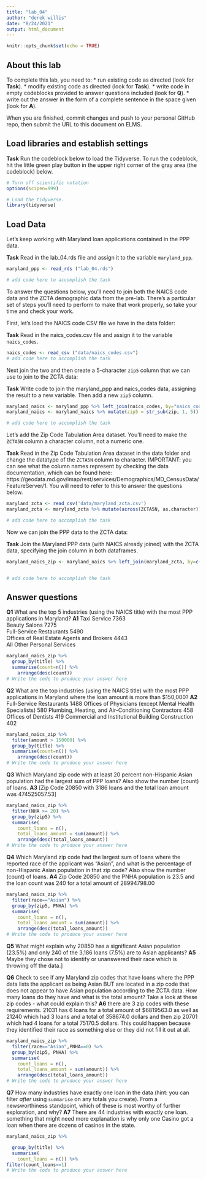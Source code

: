 ```yaml
---
title: "lab_04"
author: "derek willis"
date: "8/24/2021"
output: html_document
---
```


```r
knitr::opts_chunk$set(echo = TRUE)
```

## About this lab

To complete this lab, you need to:
* run existing code as directed (look for **Task**).
* modify existing code as directed (look for **Task**).
* write code in empty codeblocks provided to answer questions included (look for **Q**).
* write out the answer in the form of a complete sentence in the space given (look for **A**).

When you are finished, commit changes and push to your personal GitHub repo, then submit the URL to this document on ELMS.

## Load libraries and establish settings

**Task** Run the codeblock below to load the Tidyverse. To run the codeblock, hit the little green play button in the upper right corner of the gray area (the codeblock) below.

```r
# Turn off scientific notation
options(scipen=999)

# Load the tidyverse.
library(tidyverse)
```

## Load Data

Let's keep working with Maryland loan applications contained in the PPP data.

**Task** Read in the lab_04.rds file and assign it to the variable `maryland_ppp`.

```r
maryland_ppp <- read_rds ("lab_04.rds")

# add code here to accomplish the task
```

To answer the questions below, you'll need to join both the NAICS code data and the ZCTA demographic data from the pre-lab. There's a particular set of steps you'll need to perform to make that work properly, so take your time and check your work.

First, let's load the NAICS code CSV file we have in the data folder:

**Task** Read in the naics_codes.csv file and assign it to the variable `naics_codes`.

```r
naics_codes <- read_csv ("data/naics_codes.csv")
# add code here to accomplish the task
```

Next join the two and then create a 5-character `zip5` column that we can use to join to the ZCTA data:

**Task** Write code to join the maryland_ppp and naics_codes data, assigning the result to a new variable. Then add a new `zip5` column.

```r
maryland_naics <- maryland_ppp %>% left_join(naics_codes, by="naics_code")
maryland_naics <- maryland_naics %>% mutate(zip5 = str_sub(zip, 1, 5))

# add code here to accomplish the task
```

Let's add the Zip Code Tabulation Area dataset. You'll need to make the `ZCTA5N` column a character column, not a numeric one.

**Task** Read in the Zip Code Tabulation Area dataset in the data folder and change the datatype of the `ZCTA5N` column to character. IMPORTANT: you can see what the column names represent by checking the data documentation, which can be found here: https://geodata.md.gov/imap/rest/services/Demographics/MD_CensusData/FeatureServer/1. You will need to refer to this to answer the questions below.

```r
maryland_zcta <- read_csv('data/maryland_zcta.csv')
maryland_zcta <- maryland_zcta %>% mutate(across(ZCTA5N, as.character))

# add code here to accomplish the task
```

Now we can join the PPP data to the ZCTA data:

**Task** Join the Maryland PPP data (with NAICS already joined) with the ZCTA data, specifying the join column in both dataframes.

```r
maryland_naics_zip <- maryland_naics %>% left_join(maryland_zcta, by=c("zip5"="ZCTA5N"))


# add code here to accomplish the task
```

## Answer questions

**Q1** What are the top 5 industries (using the NAICS title) with the most PPP applications in Maryland?
**A1** 
Taxi Service	7363			
Beauty Salons	7275			
Full-Service Restaurants	5490			
Offices of Real Estate Agents and Brokers	4443			
All Other Personal Services

```r
maryland_naics_zip %>% 
  group_by(title) %>% 
  summarise(count=n()) %>% 
    arrange(desc(count))
# Write the code to produce your answer here
```

**Q2** What are the top industries (using the NAICS title) with the most PPP applications in Maryland where the loan amount is more than $150,000?
**A2** Full-Service Restaurants	1488
Offices of Physicians (except Mental Health Specialists)	580
Plumbing, Heating, and Air-Conditioning Contractors	458
Offices of Dentists	419
Commercial and Institutional Building Construction	402

```r
maryland_naics_zip %>% 
  filter(amount > 150000) %>% 
  group_by(title) %>% 
  summarise(count=n()) %>% 
    arrange(desc(count))
# Write the code to produce your answer here

```

**Q3** Which Maryland zip code with at least 20 percent non-Hispanic Asian population had the largest sum of PPP loans? Also show the number (count) of loans.
**A3** [Zip Code 20850 with 3186 loans and the total loan amount was 474525057.53]

```r
maryland_naics_zip %>% 
  filter(NHA >= 20) %>% 
  group_by(zip5) %>% 
  summarise(
    count_loans = n(),
    total_loans_amount = sum(amount)) %>% 
    arrange(desc(total_loans_amount))
# Write the code to produce your answer here

```

**Q4** Which Maryland zip code had the largest sum of loans where the reported race of the applicant was "Asian", and what is the percentage of non-Hispanic Asian population in that zip code? Also show the number (count) of loans.
**A4** Zip Code 20850 and the PNHA population is 23.5 and the loan count was 240 for a total amount of 28994798.00	

```r
maryland_naics_zip %>% 
  filter(race=="Asian") %>% 
  group_by(zip5, PNHA) %>% 
  summarise(
    count_loans = n(),
    total_loans_amount = sum(amount)) %>% 
    arrange(desc(total_loans_amount))
# Write the code to produce your answer here

```

**Q5** What might explain why 20850 has a significant Asian population (23.5%) and only 240 of the 3,186 loans (7.5%) are to Asian applicants?
**A5** Maybe they chose not to identify or unanswered their race which is throwing off the data.]


**Q6** Check to see if any Maryland zip codes that have loans where the PPP data lists the applicant as being Asian BUT are located in a zip code that does not appear to have Asian population according to the ZCTA data. How many loans do they have and what is the total amount? Take a look at these zip codes - what could explain this?
**A6** there are 3 zip codes with these requirements. 21031	  has 6 loans for a total amount of $6819563.0	as well as 21240 which had 3 loans and a total of 358674.0 dollars and then zip 20701 which had 4 loans for a total 75170.5	dollars. This could happen because they identified their race as something else or they did not fill it out at all.   

```r
maryland_naics_zip %>% 
  filter(race=="Asian",PNHA==0) %>% 
  group_by(zip5, PNHA) %>% 
  summarise(
    count_loans = n(),
    total_loans_amount = sum(amount)) %>% 
    arrange(desc(total_loans_amount))
# Write the code to produce your answer here

```

**Q7** How many industries have exactly one loan in the data (hint: you can filter _after_ using `summarise` on any totals you create). From a newsworthiness standpoint, which of these is most worthy of further exploration, and why?
**A7** There are 44 industries with exactly one loan. something that might need more explanation is why only one Casino got a loan when there are dozens of casinos in the state. 
```r
maryland_naics_zip %>% 

  group_by(title) %>% 
  summarise(
    count_loans = n()) %>% 
filter(count_loans==1)
# Write the code to produce your answer here

```
